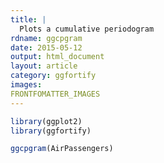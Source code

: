 ```yaml
---
title: |
  Plots a cumulative periodogram
rdname: ggcpgram
date: 2015-05-12
output: html_document
layout: article
category: ggfortify
images:
FRONTFOMATTER_IMAGES
---
```


```r
library(ggplot2)
library(ggfortify)
```

```r
ggcpgram(AirPassengers)



```